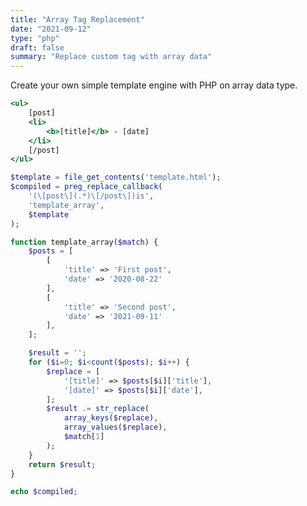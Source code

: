 ```yaml
---
title: "Array Tag Replacement"
date: "2021-09-12"
type: "php"
draft: false
summary: "Replace custom tag with array data"
---
```



<Twemoji emoji="" />

Create your own simple template engine with PHP on array data type.

```html:template.html
<ul>
	[post]
	<li>
		<b>[title]</b> - [date]
	</li>
	[/post]
</ul>
```

```php
$template = file_get_contents('template.html');
$compiled = preg_replace_callback(
	'(\[post\](.*)\[/post\])is',
	'template_array',
	$template
);

function template_array($match) {
	$posts = [
		[
			'title' => 'First post',
			'date' => '2020-08-22'
		],
		[
			'title' => 'Second post',
			'date' => '2021-09-11'
		],
	];

	$result = '';
	for ($i=0; $i<count($posts); $i++) {
		$replace = [
			'[title]' => $posts[$i]['title'],
			'[date]' => $posts[$i]['date'],
		];
		$result .= str_replace(
			array_keys($replace),
			array_values($replace),
			$match[1]
		);
	}
	return $result;
}

echo $compiled;
```